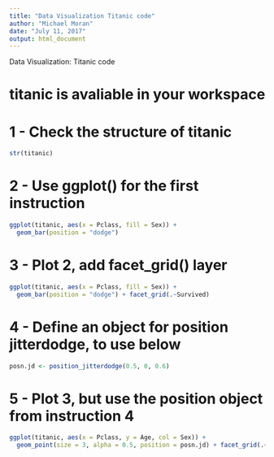 ---
title: "Data Visualization Titanic code"
author: "Michael Moran"
date: "July 11, 2017"
output: html_document
---

Data Visualization: Titanic code

# titanic is avaliable in your workspace
# 1 - Check the structure of titanic

```{r}
str(titanic)
```


# 2 - Use ggplot() for the first instruction

```{r}
ggplot(titanic, aes(x = Pclass, fill = Sex)) + 
  geom_bar(position = "dodge")
```


# 3 - Plot 2, add facet_grid() layer

```{r}
ggplot(titanic, aes(x = Pclass, fill = Sex)) + 
  geom_bar(position = "dodge") + facet_grid(.~Survived)
```


# 4 - Define an object for position jitterdodge, to use below

```{r}
posn.jd <- position_jitterdodge(0.5, 0, 0.6)
```


# 5 - Plot 3, but use the position object from instruction 4

```{r}
ggplot(titanic, aes(x = Pclass, y = Age, col = Sex)) + 
  geom_point(size = 3, alpha = 0.5, position = posn.jd) + facet_grid(.~Survived)
```


